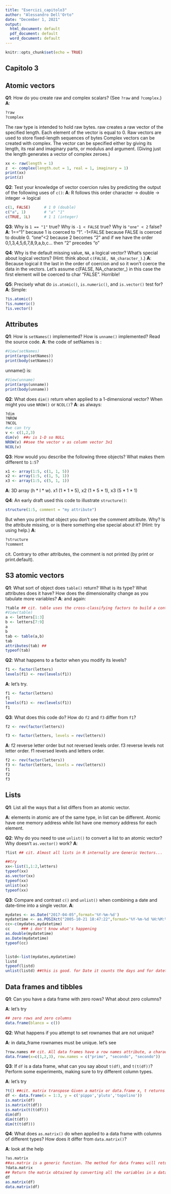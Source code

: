 ```yaml
---
title: "Esercizi_capitolo3"
author: "Alessandro Dell'Orto"
date: "December 1, 2021"
output:
  html_document: default
  pdf_document: default
  word_document: default
---
```


```r
knitr::opts_chunk$set(echo = TRUE)
```

## Capitolo 3

\stepcounter{section}
## Atomic vectors


__[Q1]{.Q}__: How do you create raw and complex scalars? (See `?raw` and `?complex`.)
__[A]{.solved}__: 
```r
?raw
?complex
```
The raw type is intended to hold raw bytes. raw creates a raw vector of the specified length. Each element of the vector is equal to 0. Raw vectors are used to store fixed-length sequences of bytes
Complex vectors can be created with complex. The vector can be specified either by giving its length, its real and imaginary parts, or modulus and argument. (Giving just the length generates a vector of complex zeroes.)
```r
xx <- raw(length = 1)
z  <- complex(length.out = 1, real = 1, imaginary = 1)
print(xx)
print(z)
```


__[Q2]{.Q}__: Test your knowledge of vector coercion rules by predicting the output of the following uses of `c()`:
__[A]{.solved}__: R follows this order character → double → integer → logical
```r
c(1, FALSE)      # 1 0 (double)
c("a", 1)        # "a" "1"
c(TRUE, 1L)      # 1 1 (integer)
```


__[Q3]{.Q}__: Why is `1 == "1"` true? Why is `-1 < FALSE` true? Why is `"one" < 2` false?
__[A]{.solved}__: 1=="1" because 1 is coerced to "1". -1<FALSE because FALSE is coerced to double 0. "one"<2 because 2 becomes "2" and if we have the order 0,1,3,4,5,6,7,8,9,a,b,c... then "2" precedes "o"


__[Q4]{.Q}__: Why is the default missing value, `NA`, a logical vector? What's special about logical vectors? (Hint: think about `c(FALSE, NA_character_)`.)
__[A]{.solved}__: Because logical it the last in the order of coercion and so it won't coerce the data in the vectors. Let's assume c(FALSE, NA_character_) in this case the first element will be coerced to char "FALSE". Horrible!


__[Q5]{.Q}__: Precisely what do `is.atomic()`, `is.numeric()`, and `is.vector()` test for?
__[A]{.solved}__: Simple:

```r
?is.atomic()
?is.numeric()
?is.vector()
```


## Attributes

__[Q1]{.Q}__: How is `setNames()` implemented? How is `unname()` implemented? Read the source code.
__[A]{.solved}__: the code of setNames is :
```r
#View(setNames)
print(args(setNames))
print(body(setNames))
```
unname() is:
```r
#View(unname)
print(args(unname))
print(body(unname))
```


__[Q2]{.Q}__: What does `dim()` return when applied to a 1-dimensional vector? When might you use `NROW()` or `NCOL()`?
__[A]{.solved}__: as always:
```r
?dim
?NROW
?NCOL
#we can try
v <- c(1,2,3)
dim(v)  ##v is 1-D so NULL
NROW(v) ##see the vector v as column vector 3x1
NCOL(v)
```

__[Q3]{.Q}__: How would you describe the following three objects? What makes them different to `1:5`?
```r
x1 <- array(1:5, c(1, 1, 5))
x2 <- array(1:5, c(1, 5, 1))
x3 <- array(1:5, c(5, 1, 1))
```
__[A]{.solved}__: 3D array (h \* l \* w). x1 (1 \* 1 \* 5), x2 (1 \* 5 \* 1), x3 (5 \* 1 \* 1)


__[Q4]{.Q}__: An early draft used this code to illustrate `structure()`:
```r
structure(1:5, comment = "my attribute")
```
But when you print that object you don't see the comment attribute. Why? Is the attribute missing, or is there something else special about it? (Hint: try using help.)
__[A]{.solved}__: 
```r
?structure
?comment
```
cit. Contrary to other attributes, the comment is not printed (by print or print.default).

## S3 atomic vectors
<!-- 3.4 -->
__[Q1]{.Q}__: What sort of object does `table()` return? What is its type? What attributes does it have? How does the dimensionality change as you tabulate more variables?
__[A]{.solved}__: and again:
```r
?table ## cit. table uses the cross-classifying factors to build a contingency table of the counts at each combination of factor levels.
#View(table)
a <- letters[1:3]
b <- letters[7:9]
a
b
tab <- table(a,b) 
tab
attributes(tab) ##
typeof(tab)
```


__[Q2]{.Q}__: What happens to a factor when you modify its levels?

```r
f1 <- factor(letters)
levels(f1) <- rev(levels(f1))
```

__[A]{.solved}__: let's try.

```r
f1 <- factor(letters)
f1
levels(f1) <- rev(levels(f1))
f1
```


__[Q3]{.Q}__: What does this code do? How do `f2` and `f3` differ from `f1`?

```r
f2 <- rev(factor(letters))

f3 <- factor(letters, levels = rev(letters))
```

__[A]{.solved}__: f2 reverse letter order but not reversed levels order. f3 reverse levels not letter order. f1 reversed levels and letters order.  

```r
f2 <- rev(factor(letters))
f3 <- factor(letters, levels = rev(letters))
f1
f2
f3
```



## Lists

__[Q1]{.Q}__: List all the ways that a list differs from an atomic vector.

__[A]{.solved}__: elements in atomic are of the same type, in list can be different. Atomic have one memory address while list have one memory address for each element.


__[Q2]{.Q}__: Why do you need to use `unlist()` to convert a list to an atomic vector? Why doesn't `as.vector()` work?
__[A]{.solved}__: 
```r
?list ## cit. Almost all lists in R internally are Generic Vectors...

##try
xx<-list(1,1:2,letters)
typeof(xx)
as.vector(xx)
typeof(xx)
unlist(xx)
typeof(xx)
```


__[Q3]{.Q}__: Compare and contrast `c()` and `unlist()` when combining a date and date-time into a single vector.
__[A]{.solved}__: 
```r
mydates <- as.Date("2017-04-05",format='%Y-%m-%d')
mydatetime <- as.POSIXct("2005-10-21 18:47:22",format='%Y-%m-%d %H:%M:%S')
cc<-c(mydates,mydatetime)
cc     ### i don't know what's happening
as.double(mydatetime)
as.Date(mydatetime)
typeof(cc)       


listd<-list(mydates,mydatetime)
listd
typeof(listd)
unlist(listd) ##this is good. for Date it counts the days and for datetime it counts the seconds since 01 01 1970
```


## Data frames and tibbles

__[Q1]{.Q}__: Can you have a data frame with zero rows? What about zero columns?

__[A]{.solved}__: let's try

```r
## zero rows and zero columns
data.frame(blanco = c())
```


__[Q2]{.Q}__: What happens if you attempt to set rownames that are not unique?

__[A]{.solved}__: in data_frame rownames must be unique. let's see

```r
?row.names ## cit. All data frames have a row names attribute, a character vector of length the number of rows with no duplicates nor missing values.
data.frame(x=c(1,2,3), row.names = c("primo", "secondo", "secondo"))
```


__[Q3]{.Q}__: If `df` is a data frame, what can you say about `t(df)`, and `t(t(df))`? Perform some experiments, making sure to try different column types.

__[A]{.solved}__: let's try

```r
?t() ##cit. matrix transpose Given a matrix or data.frame x, t returns the transpose of x. !!!A data frame is first coerced to a matrix!!!
df <- data.frame(x = 1:3, y = c('pippo','pluto','topolino'))
is.matrix(df)
is.matrix(t(df))
is.matrix(t(t(df)))
dim(df)
dim(t(df))
dim(t(t(df)))
```


__[Q4]{.Q}__: What does `as.matrix()` do when applied to a data frame with columns of different types? How does it differ from `data.matrix()`?

__[A]{.solved}__: look at the help
```r
?as.matrix 
##as.matrix is a generic function. The method for data frames will return a character matrix if there is only atomic columns and any non-(numeric/logical/complex) column, applying as.vector to factors and format to other non-character columns. Otherwise, the usual coercion hierarchy (logical < integer < double < complex) will be used
?data.matrix
## Return the matrix obtained by converting all the variables in a data frame to numeric mode and then binding them together as the columns of a matrix. Factors and ordered factors are replaced by their internal codes.
df
as.matrix(df)
data.matrix(df)
```